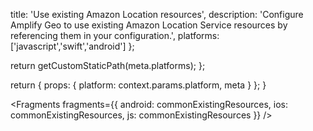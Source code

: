                   
  title: 'Use existing Amazon Location resources',
  description: 'Configure Amplify Geo to use existing Amazon Location Service resources by referencing them in your configuration.',
  platforms: ['javascript','swift','android']
};

  return getCustomStaticPath(meta.platforms);
};

  return {
    props: {
      platform: context.params.platform,
      meta
    }
  };
}
          



<Fragments
  fragments={{
    android: commonExistingResources,
    ios: commonExistingResources,
    js: commonExistingResources
  }}
/>
